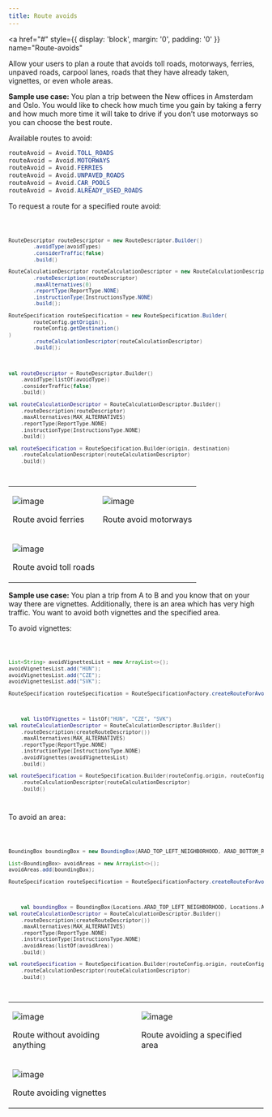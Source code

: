 ```yaml
---
title: Route avoids
---
```


<a
  href="#"
  style={{ display: 'block', margin: '0', padding: '0' }}
  name="Route-avoids"
></a>

Allow your users to plan a route that avoids toll roads, motorways, ferries, unpaved roads, carpool
lanes, roads that they have already taken, vignettes, or even whole areas.

**Sample use case:** You plan a trip between the New offices in Amsterdam and Oslo. You would
like to check how much time you gain by taking a ferry and how much more time it will take to drive
if you don’t use motorways so you can choose the best route.

Available routes to avoid:

```java
routeAvoid = Avoid.TOLL_ROADS
routeAvoid = Avoid.MOTORWAYS
routeAvoid = Avoid.FERRIES
routeAvoid = Avoid.UNPAVED_ROADS
routeAvoid = Avoid.CAR_POOLS
routeAvoid = Avoid.ALREADY_USED_ROADS
```

To request a route for a specified route avoid:

<Code>

```java
RouteDescriptor routeDescriptor = new RouteDescriptor.Builder()
        .avoidType(avoidTypes)
        .considerTraffic(false)
        .build()

RouteCalculationDescriptor routeCalculationDescriptor = new RouteCalculationDescriptor.Builder()
        .routeDescription(routeDescriptor)
        .maxAlternatives(0)
        .reportType(ReportType.NONE)
        .instructionType(InstructionsType.NONE)
        .build();

RouteSpecification routeSpecification = new RouteSpecification.Builder(
        routeConfig.getOrigin(),
        routeConfig.getDestination()
)
        .routeCalculationDescriptor(routeCalculationDescriptor)
        .build();
```

```kotlin
val routeDescriptor = RouteDescriptor.Builder()
    .avoidType(listOf(avoidType))
    .considerTraffic(false)
    .build()

val routeCalculationDescriptor = RouteCalculationDescriptor.Builder()
    .routeDescription(routeDescriptor)
    .maxAlternatives(MAX_ALTERNATIVES)
    .reportType(ReportType.NONE)
    .instructionType(InstructionsType.NONE)
    .build()

val routeSpecification = RouteSpecification.Builder(origin, destination)
    .routeCalculationDescriptor(routeCalculationDescriptor)
    .build()
```

</Code>

<table>
  <tbody>
    <tr>
      <td>
        <ContentWrapper maxWidth="350px" objectFit="contain">
          <p>
            <img src="../images/Route_avoidsFerries.png" alt="image" />
          </p>
        </ContentWrapper>
        <p>Route avoid ferries</p>
      </td>
      <td>
        <ContentWrapper maxWidth="350px" objectFit="contain">
          <p>
            <img src="../images/Route_avoidsMotorways.png" alt="image" />
          </p>
        </ContentWrapper>
        <p>Route avoid motorways</p>
      </td>
    </tr>
    <tr>
      <td>
        <ContentWrapper maxWidth="350px" objectFit="contain">
          <p>
            <img src="../images/Route_avoidsToll_roads.png" alt="image" />
          </p>
        </ContentWrapper>
        <p>Route avoid toll roads</p>
      </td>
      <td></td>
    </tr>
  </tbody>
</table>

**Sample use case:** You plan a trip from A to B and you know that on your way there are vignettes.
Additionally, there is an area which has very high traffic. You want to avoid both vignettes and the
specified area.

To avoid vignettes:

<Code>

```java
List<String> avoidVignettesList = new ArrayList<>();
avoidVignettesList.add("HUN");
avoidVignettesList.add("CZE");
avoidVignettesList.add("SVK");

RouteSpecification routeSpecification = RouteSpecificationFactory.createRouteForAvoidsVignettesAndAreas(avoidVignettesList, routeConfig);
```

```kotlin
    val listOfVignettes = listOf("HUN", "CZE", "SVK")
val routeCalculationDescriptor = RouteCalculationDescriptor.Builder()
    .routeDescription(createRouteDescriptor())
    .maxAlternatives(MAX_ALTERNATIVES)
    .reportType(ReportType.NONE)
    .instructionType(InstructionsType.NONE)
    .avoidVignettes(avoidVignettesList)
    .build()

val routeSpecification = RouteSpecification.Builder(routeConfig.origin, routeConfig.destination)
    .routeCalculationDescriptor(routeCalculationDescriptor)
    .build()
```

</Code>

To avoid an area:

<Code>

```java
BoundingBox boundingBox = new BoundingBox(ARAD_TOP_LEFT_NEIGHBORHOOD, ARAD_BOTTOM_RIGHT_NEIGHBORHOOD);

List<BoundingBox> avoidAreas = new ArrayList<>();
avoidAreas.add(boundingBox);

RouteSpecification routeSpecification = RouteSpecificationFactory.createRouteForAvoidsArea(avoidAreas, routeConfig);
```

```kotlin
    val boundingBox = BoundingBox(Locations.ARAD_TOP_LEFT_NEIGHBORHOOD, Locations.ARAD_BOTTOM_RIGHT_NEIGHBORHOOD)
val routeCalculationDescriptor = RouteCalculationDescriptor.Builder()
    .routeDescription(createRouteDescriptor())
    .maxAlternatives(MAX_ALTERNATIVES)
    .reportType(ReportType.NONE)
    .instructionType(InstructionsType.NONE)
    .avoidAreas(listOf(avoidArea))
    .build()

val routeSpecification = RouteSpecification.Builder(routeConfig.origin, routeConfig.destination)
    .routeCalculationDescriptor(routeCalculationDescriptor)
    .build()
```

</Code>

<table>
  <tbody>
    <tr>
      <td>
        <ContentWrapper maxWidth="350px" objectFit="contain">
          <p>
            <img
              src="../images/Avoid_vignettes_and_areasNo_avoids.png"
              alt="image"
            />
          </p>
        </ContentWrapper>
        <p>Route without avoiding anything</p>
      </td>
      <td>
        <ContentWrapper maxWidth="350px" objectFit="contain">
          <p>
            <img
              src="../images/Avoid_vignettes_and_areasAvoid_area.png"
              alt="image"
            />
          </p>
        </ContentWrapper>
        <p>Route avoiding a specified area</p>
      </td>
    </tr>
    <tr>
      <td>
        <ContentWrapper maxWidth="350px" objectFit="contain">
          <p>
            <img
              src="../images/Avoid_vignettes_and_areasAvoid_vignettes.png"
              alt="image"
            />
          </p>
        </ContentWrapper>
        <p>Route avoiding vignettes</p>
      </td>
      <td></td>
    </tr>
  </tbody>
</table>